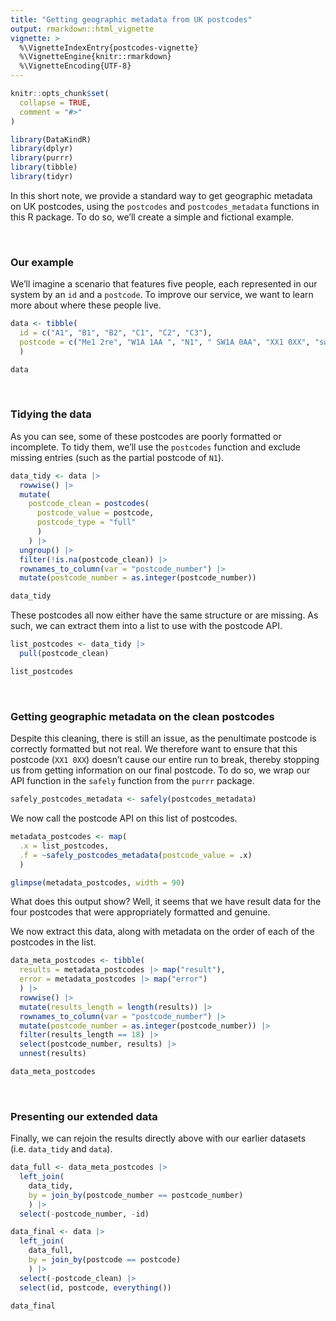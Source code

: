 ```yaml
---
title: "Getting geographic metadata from UK postcodes"
output: rmarkdown::html_vignette
vignette: >
  %\VignetteIndexEntry{postcodes-vignette}
  %\VignetteEngine{knitr::rmarkdown}
  %\VignetteEncoding{UTF-8}
---
```


```r
knitr::opts_chunk$set(
  collapse = TRUE,
  comment = "#>"
)
```

```r
library(DataKindR)
library(dplyr)
library(purrr)
library(tibble)
library(tidyr)
```

In this short note, we provide a standard way to get geographic metadata on UK postcodes, using the `postcodes` and `postcodes_metadata` functions in this R package. To do so, we'll create a simple and fictional example.

<br/>

### Our example

We'll imagine a scenario that features five people, each represented in our system by an `id` and a `postcode`. To improve our service, we want to learn more about where these people live.

```r
data <- tibble(
  id = c("A1", "B1", "B2", "C1", "C2", "C3"),
  postcode = c("Me1 2re", "W1A 1AA ", "N1", " SW1A 0AA", "XX1 0XX", "sw6 1hs")
  )

data
```

<br/>

### Tidying the data

As you can see, some of these postcodes are poorly formatted or incomplete. To tidy them, we'll use the `postcodes` function and exclude missing entries (such as the partial postcode of `N1`).

```r
data_tidy <- data |> 
  rowwise() |> 
  mutate(
    postcode_clean = postcodes(
      postcode_value = postcode, 
      postcode_type = "full"
      )
    ) |> 
  ungroup() |> 
  filter(!is.na(postcode_clean)) |> 
  rownames_to_column(var = "postcode_number") |> 
  mutate(postcode_number = as.integer(postcode_number))

data_tidy
```

These postcodes all now either have the same structure or are missing. As such, we can extract them into a list to use with the postcode API.

```r
list_postcodes <- data_tidy |> 
  pull(postcode_clean)

list_postcodes
```

<br/>

### Getting geographic metadata on the clean postcodes

Despite this cleaning, there is still an issue, as the penultimate postcode is correctly formatted but not real. We therefore want to ensure that this postcode (`XX1 0XX`) doesn't cause our entire run to break, thereby stopping us from getting information on our final postcode. To do so, we wrap our API function in the `safely` function from the `purrr` package.

```r
safely_postcodes_metadata <- safely(postcodes_metadata)
```

We now call the postcode API on this list of postcodes.

```r
metadata_postcodes <- map(
  .x = list_postcodes, 
  .f = ~safely_postcodes_metadata(postcode_value = .x)
  )  

glimpse(metadata_postcodes, width = 90)
```

What does this output show? Well, it seems that we have result data for the four postcodes that were appropriately formatted and genuine.

We now extract this data, along with metadata on the order of each of the postcodes in the list.

```r
data_meta_postcodes <- tibble(
  results = metadata_postcodes |> map("result"),
  error = metadata_postcodes |> map("error")
  ) |> 
  rowwise() |> 
  mutate(results_length = length(results)) |> 
  rownames_to_column(var = "postcode_number") |> 
  mutate(postcode_number = as.integer(postcode_number)) |> 
  filter(results_length == 18) |> 
  select(postcode_number, results) |> 
  unnest(results) 

data_meta_postcodes
```

<br/>

### Presenting our extended data

Finally, we can rejoin the results directly above with our earlier datasets (i.e. `data_tidy` and `data`).

```r
data_full <- data_meta_postcodes |> 
  left_join(
    data_tidy, 
    by = join_by(postcode_number == postcode_number)
    ) |> 
  select(-postcode_number, -id)

data_final <- data |> 
  left_join(
    data_full, 
    by = join_by(postcode == postcode)
    ) |> 
  select(-postcode_clean) |> 
  select(id, postcode, everything())

data_final
```
